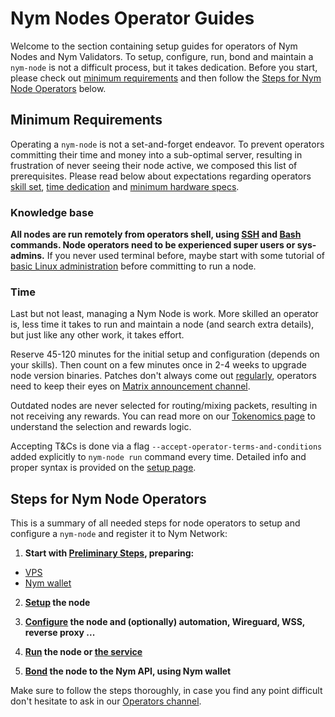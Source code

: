 
# Nym Nodes Operator Guides

Welcome to the section containing setup guides for operators of Nym Nodes and Nym Validators. To setup, configure, run, bond and maintain a `nym-node` is not a difficult process, but it takes dedication. Before you start, please check out [minimum requirements](#minimum-requirements) and then follow the [Steps for Nym Node Operators](#steps-for-nym-node-operators) below.

## Minimum Requirements

Operating a `nym-node` is not a set-and-forget endeavor. To prevent operators committing their time and money into a sub-optimal server, resulting in frustration of never seeing their node active, we composed this list of prerequisites. Please read below about expectations regarding operators [skill set](#knowledge-base), [time dedication](#time) and [minimum hardware specs](#vps-hardware-specs).

### Knowledge base

**All nodes are run remotely from operators shell, using [SSH](https://www.ssh.com/academy/ssh) and [Bash](https://www.gnu.org/software/bash/) commands. Node operators need to be experienced super users or sys-admins.** If you never used terminal before, maybe start with some tutorial of [basic Linux administration](https://www.linode.com/docs/guides/linux-system-administration-basics/) before committing to run a node.

<NymNodeSpecs />

### Time

Last but not least, managing a Nym Node is work. More skilled an operator is, less time it takes to run and maintain a node (and search extra details), but just like any other work, it takes effort.

Reserve 45-120 minutes for the initial setup and configuration (depends on your skills). Then count on a few minutes once in 2-4 weeks to upgrade node version binaries. Patches don't always come out [regularly](release-cycle.mdx), operators need to keep their eyes on [Matrix announcement channel](https://matrix.to/#/#node-ops-announcements:nymtech.chat).

Outdated nodes are never selected for routing/mixing packets, resulting in not receiving any rewards. You can read more on our [Tokenomics page](tokenomics/mixnet-rewards.mdx) to understand the selection and rewards logic.

<TermsConditions />

Accepting T&Cs is done via a flag `--accept-operator-terms-and-conditions` added explicitly to `nym-node run` command every time. Detailed info and proper syntax is provided on the [setup page](nodes/nym-node/setup#terms--conditions).

## Steps for Nym Node Operators

This is a summary of all needed steps for node operators to setup and configure a `nym-node` and register it to Nym Network:


1. **Start with [Preliminary Steps](preliminary-steps.mdx), preparing:**
- [VPS](preliminary-steps/vps-setup.mdx)
- [Nym wallet](preliminary-steps/wallet-preparation/mdx)

2. **[Setup](nym-node/setup.mdx) the node**

3. **[Configure](nym-node/configuration.mdx) the node and (optionally) automation, Wireguard, WSS, reverse proxy ...**

4. **[Run](nym-node/setup.mdx#initialise--run) the node or [the service](nym-node/configuration.md#systemd)**

5. **[Bond](nym-node/bonding.mdx) the node to the Nym API, using Nym wallet**

Make sure to follow the steps thoroughly, in case you find any point difficult don't hesitate to ask in our [Operators channel](https://matrix.to/#/#operators:nymtech.chat).
